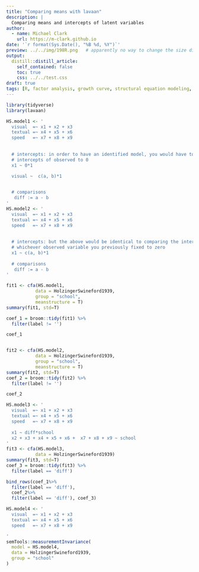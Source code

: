 ```yaml
---
title: "Comparing means with lavaan"
description: |
  Comparing means and intercepts of latent variables
author:
  - name: Michael Clark
    url: https://m-clark.github.io
date: '`r format(Sys.Date(), "%B %d, %Y")`'
preview: ../../img/198R.png   # apparently no way to change the size displayed via css (ignored) or file (stretched)
output:
  distill::distill_article:
    self_contained: false
    toc: true
    css: ../../test.css
draft: true
tags: [R, factor analysis, growth curve, structural equation modeling, SEM, intercepts, means]
---
```



```r
library(tidyverse)
library(lavaan)

HS.model1 <- ' 
  visual  =~ x1 + x2 + x3
  textual =~ x4 + x5 + x6
  speed   =~ x7 + x8 + x9 
  
  
  # intercepts: in order to have an identified model, you would have to fix the
  # intercepts of observed to 0
  x1 ~ 0*1   

  visual ~  c(a, b)*1

   
  # comparisons
   diff := a - b
'
HS.model2 <- ' 
  visual  =~ x1 + x2 + x3
  textual =~ x4 + x5 + x6
  speed   =~ x7 + x8 + x9 
  
  
  # intercepts: but the above would be identical to comparing the intercepts on
  # whichever observed variable you previously fixed to zero
  x1 ~ c(a, b)*1   
   
  # comparisons
   diff := a - b
'

fit1 <- cfa(HS.model1, 
           data = HolzingerSwineford1939, 
           group = "school",
           meanstructure = T)
summary(fit1, std=T)

coef_1 = broom::tidy(fit1) %>% 
  filter(label != '')

coef_1


fit2 <- cfa(HS.model2, 
           data = HolzingerSwineford1939, 
           group = "school",
           meanstructure = T)
summary(fit2, std=T)
coef_2 = broom::tidy(fit2) %>% 
  filter(label != '')

coef_2
```


```r
HS.model3 <- ' 
  visual  =~ x1 + x2 + x3
  textual =~ x4 + x5 + x6
  speed   =~ x7 + x8 + x9 
  
  x1 ~ diff*school 
  x2 + x3 + x4 + x5 + x6 +  x7 + x8 + x9 ~ school
'
fit3 <- cfa(HS.model3, 
           data = HolzingerSwineford1939)
summary(fit3, std=T)
coef_3 = broom::tidy(fit3) %>% 
  filter(label == 'diff')

bind_rows(coef_1%>% 
  filter(label == 'diff'), 
  coef_2%>% 
  filter(label == 'diff'), coef_3) 
```

```r
HS.model4 <- ' 
  visual  =~ x1 + x2 + x3
  textual =~ x4 + x5 + x6
  speed   =~ x7 + x8 + x9 

'
semTools::measurementInvariance(
  model = HS.model4, 
  data = HolzingerSwineford1939, 
  group = "school"
)
```


